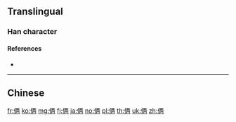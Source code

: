 {{also|倆}}
==Translingual==

===Han character===
{{Han char|rn=9|rad=人|as=07|sn=9|four=|canj=OMOB|ids=⿰亻两}}

====References====
* {{Han ref|kx=0106.041|hdz=10158.030|uh=4FE9|ud=20457}}

----

==Chinese==
{{zh-see|倆}}

[[fr:俩]]
[[ko:俩]]
[[mg:俩]]
[[fj:俩]]
[[ja:俩]]
[[no:俩]]
[[pl:俩]]
[[th:俩]]
[[uk:俩]]
[[zh:俩]]